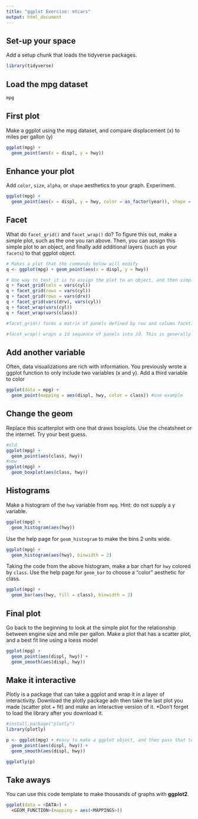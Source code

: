 ```yaml
---
title: "ggplot Exercise: mtcars"
output: html_document
---
```


## Set-up your space
Add a setup chunk that loads the tidyverse packages.

```r
library(tidyverse)
```

## Load the mpg dataset
```r
mpg
```

## First plot
Make a ggplot using the mpg dataset, and compare displacement (x) to miles per gallon (y)
```r
ggplot(mpg) +
  geom_point(aes(x = displ, y = hwy))
```

## Enhance your plot
Add `color`, `size`, `alpha`, or `shape` aesthetics to your graph. Experiment.  
```r
ggplot(mpg) +
  geom_point(aes(x = displ, y = hwy, color = as_factor(year)), shape = 3, size = 6) #one example
```

## Facet
What do `facet_grid()` and `facet_wrap()` do? To figure this out, make a simple plot, such as the one you ran above. Then, you can assign this simple plot to an object, and finally add additional layers (such as your `facets`) to that ggplot object. 
```r
# Makes a plot that the commands below will modify
q <- ggplot(mpg) + geom_point(aes(x = displ, y = hwy))

# One way to test it is to assign the plot to an object, and then simply add another layer
q + facet_grid(cols = vars(cyl))
q + facet_grid(rows = vars(cyl))
q + facet_grid(rows = vars(drv))
q + facet_grid(vars(drv), vars(cyl))
q + facet_wrap(vars(cyl))
q + facet_wrap(vars(class))

#facet_grid() forms a matrix of panels defined by row and column faceting variables. It is most useful when you have two discrete variables, and all combinations of the variables exist in the data. If you have only one variable with many levels, try facet_wrap().

#facet_wrap() wraps a 1d sequence of panels into 2d. This is generally a better use of screen space than facet_grid() because most displays are roughly rectangular.
```

## Add another variable
Often, data visualizations are rich with information. You previously wrote a ggplot function to only include two variables (x and y). Add a third variable to color
```r
ggplot(data = mpg) +
  geom_point(mapping = aes(displ, hwy, color = class)) #one example
```

## Change the geom
Replace this scatterplot with one that draws boxplots. Use the cheatsheet or the internet. Try your best guess.
```r
#old
ggplot(mpg) + 
  geom_point(aes(class, hwy))
#new
ggplot(mpg) + 
  geom_boxplot(aes(class, hwy))
```

## Histograms
Make a histogram of the `hwy` variable from `mpg`. Hint: do not supply a y variable.
```r
ggplot(mpg) + 
  geom_histogram(aes(hwy))
```

Use the help page for `geom_histogram` to make the bins 2 units wide.
```r
ggplot(mpg) + 
  geom_histogram(aes(hwy), binwidth = 2)
```

Taking the code from the above histogram, make a bar chart for `hwy` colored by `class`. Use the help page for `geom_bar` to choose a "color" aesthetic for class.
```r
ggplot(mpg) + 
  geom_bar(aes(hwy, fill = class), binwidth = 2)
```

## Final plot
Go back to the beginning to look at the simple plot for the relationship between engine size and mile per gallon. Make a plot that has a scatter plot, and a best fit line using a loess model
```r
ggplot(mpg) + 
  geom_point(aes(displ, hwy)) +
  geom_smooth(aes(displ, hwy))
```

## Make it interactive
Plotly is a package that can take a ggplot and wrap it in a layer of interactivity. Download the plotly package adn then take the last plot you made (scatter plot + fit)  and make an interactive version of it. *Don't forget to load the library after you download it. 

```r
#install.package("plotly")
library(plotly)

p <- ggplot(mpg) + #easy to make a ggplot object, and then pass that to ggplotly
  geom_point(aes(displ, hwy)) +
  geom_smooth(aes(displ, hwy))

ggplotly(p)
```

## Take aways
You can use this code template to make thousands of graphs with **ggplot2**.
```r
ggplot(data = <DATA>) +
  <GEOM_FUNCTION>(mapping = aes(<MAPPINGS>))
```